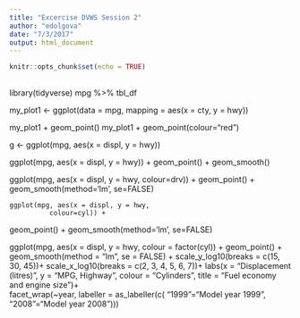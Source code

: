 ```yaml
---
title: "Excercise DVWS Session 2"
author: "edolgova"
date: "7/3/2017"
output: html_document
---
```


```r
knitr::opts_chunk$set(echo = TRUE)
```

## 
library(tidyverse)
mpg %>% tbl_df

my_plot1 <- ggplot(data = mpg, mapping = aes(x = cty,
    y = hwy))

my_plot1 + geom_point()
my_plot1 + geom_point(colour="red")

g <- ggplot(mpg, aes(x = displ, y = hwy))

ggplot(mpg, aes(x = displ, y = hwy)) +
  geom_point() + geom_smooth()
  
  ggplot(mpg, aes(x = displ, y = hwy,
              colour=drv)) +
  geom_point() + geom_smooth(method='lm', se=FALSE)
  
    ggplot(mpg, aes(x = displ, y = hwy,
              colour=cyl)) +
  geom_point() + geom_smooth(method='lm', se=FALSE)
  
  ggplot(mpg, aes(x = displ, y = hwy, colour = factor(cyl)) + 
    geom_point() + 
    geom_smooth(method = "lm", se = FALSE) +
    scale_y_log10(breaks = c(15, 30, 45))+
    scale_x_log10(breaks = c(2, 3, 4, 5, 6, 7))+ 
  labs(x = "Displacement (litres)",
      y = "MPG, Highway",
      colour = "Cylinders",
      title = "Fuel economy and engine size")+     
   facet_wrap(~year, labeller = as_labeller(c( "1999"="Model year 1999",
       "2008"="Model year 2008")))
    